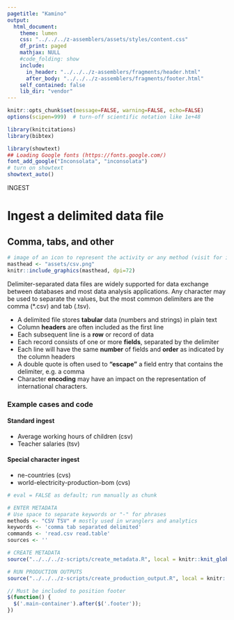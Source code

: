```yaml
---
pagetitle: "Kamino"
output: 
  html_document:
    theme: lumen
    css: "../../../z-assemblers/assets/styles/content.css"
    df_print: paged
    mathjax: NULL
    #code_folding: show
    include:
      in_header: "../../../z-assemblers/fragments/header.html"
      after_body: "../../../z-assemblers/fragments/footer.html"
    self_contained: false
    lib_dir: "vendor"
---
```


```r

knitr::opts_chunk$set(message=FALSE, warning=FALSE, echo=FALSE)
options(scipen=999)  # turn-off scientific notation like 1e+48

library(knitcitations)
library(bibtex)

library(showtext)
## Loading Google fonts (https://fonts.google.com/)
font_add_google("Inconsolata", "inconsolata")
# turn on showtext
showtext_auto()

```


<div class="activity">
INGEST  
</div>

# Ingest a delimited data file
## Comma, tabs, and other

```r
# image of an icon to represent the activity or any method (visit for icon https://thenounproject.com/search/?q=attribute&i=4326168)
masthead <- "assets/csv.png"
knitr::include_graphics(masthead, dpi=72)
```

Delimiter-separated data files are widely supported for data exchange between databases and most data analysis applications. Any character may be used to separate the values, but the most common delimiters are the comma (\*.csv) and tab (.tsv).

* A delimited file stores __tabular__ data (numbers and strings) in plain text
* Column __headers__ are often included as the first line
* Each subsequent line is a __row__ or record of data
* Each record consists of one or more __fields__, separated by the delimiter
* Each line will have the same __number__ of fields and __order__ as indicated by the column headers
* A double quote is often used to __"escape"__ a field entry that contains the delimiter, e.g. a comma
* Character __encoding__ may have an impact on the representation of international characters.

### Example cases and code
#### Standard ingest

* Average working hours of children (csv)
* Teacher salaries (tsv)

#### Special character ingest

* ne-countries (cvs)
* world-electricity-production-bom (cvs)

```r

# eval = FALSE as default; run manually as chunk

# ENTER METADATA
# Use space to separate keywords or "-" for phrases
methods <- "CSV TSV" # mostly used in wranglers and analytics
keywords <- 'comma tab separated delimited'
commands <- 'read.csv read.table'
sources <- ''

# CREATE METADATA
source("../../../z-scripts/create_metadata.R", local = knitr::knit_global())

# RUN PRODUCTION OUTPUTS
source("../../../z-scripts/create_production_output.R", local = knitr::knit_global())

```

```js

// Must be included to position footer
$(function() {
  $('.main-container').after($('.footer'));
})

```


